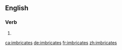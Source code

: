 ==English==

===Verb===
{{head|en|verb form}}

# {{en-third-person singular of|imbricate}}

[[ca:imbricates]]
[[de:imbricates]]
[[fr:imbricates]]
[[zh:imbricates]]